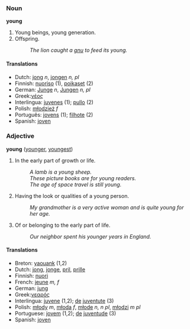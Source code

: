 ===Noun ===
'''young'''

#Young beings, young generation.
#Offspring.
#:''The lion caught a [[gnu]] to feed its young.'' 

==== Translations ====
*Dutch: [[jong]] ''n'', [[jongen]] ''n, pl''
*Finnish: [[nuoriso]] (1), [[poikaset]] (2)
*German: [[Junge]] ''n'', [[Jungen]] ''n, pl''
*Greek:[[νέος]]
*Interlingua: [[juvene]]s (1); [[pullo]] (2)
*Polish: [[młodzież]] ''f''
*Português: [[jovem|jovens]] (1); [[filhote]] (2)
*Spanish: [[joven]]

=== Adjective ===
'''young''' ([[younger]], [[youngest]])

#In the early part of growth or life. 
#:''A lamb is a young sheep.'' 
#:''These picture books are for young readers.'' 
#:''The age of space travel is still young.'' 
#Having the look or qualities of a young person. 
#:''My grandmother is a very active woman and is quite young for her age.'' 
#Of or belonging to the early part of life. 
#:''Our neighbor spent his younger years in England.'' 

==== Translations ====
*Breton: [[yaouank]] (1,2)
*Dutch: [[jong]], [[jonge]], [[pril]], [[prille]]
*Finnish: [[nuori]]
*French: [[jeune]] ''m, f''
*German: [[jung]]
*Greek:[[νεαρός]]
*Interlingua: [[juvene]] (1,2); [[de]] [[juventute]] (3)
*Polish: [[młody]] ''m'', [[młoda]] ''f'', [[młode]] ''n, n pl'', [[młodzi]] ''m pl''
*Portuguese: [[jovem]] (1,2); [[de]] [[juventude]] (3)
*Spanish: [[joven]]